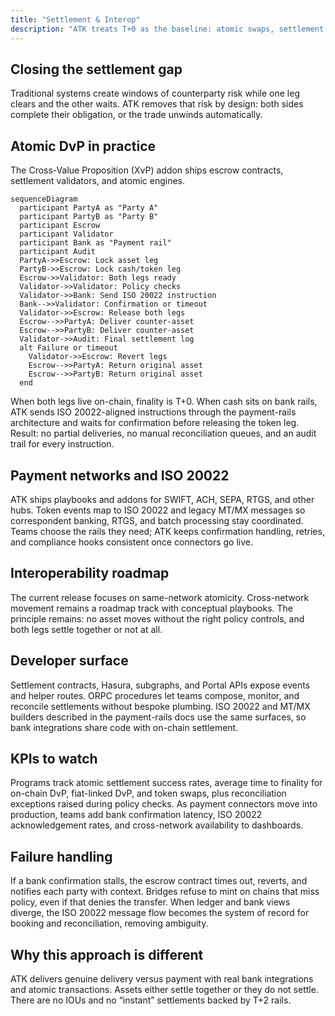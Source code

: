 ```yaml
---
title: "Settlement & Interop"
description: "ATK treats T+0 as the baseline: atomic swaps, settlement validators, and payment-rail adapters remove counterparty gaps."
---
```


## Closing the settlement gap

Traditional systems create windows of counterparty risk while one leg clears and the other waits. ATK removes that risk by design: both sides complete their obligation, or the trade unwinds automatically.

## Atomic DvP in practice

The Cross-Value Proposition (XvP) addon ships escrow contracts, settlement validators, and atomic engines.

```
sequenceDiagram
  participant PartyA as "Party A"
  participant PartyB as "Party B"
  participant Escrow
  participant Validator
  participant Bank as "Payment rail"
  participant Audit
  PartyA->>Escrow: Lock asset leg
  PartyB->>Escrow: Lock cash/token leg
  Escrow->>Validator: Both legs ready
  Validator->>Validator: Policy checks
  Validator->>Bank: Send ISO 20022 instruction
  Bank-->>Validator: Confirmation or timeout
  Validator->>Escrow: Release both legs
  Escrow-->>PartyA: Deliver counter-asset
  Escrow-->>PartyB: Deliver counter-asset
  Validator->>Audit: Final settlement log
  alt Failure or timeout
    Validator->>Escrow: Revert legs
    Escrow-->>PartyA: Return original asset
    Escrow-->>PartyB: Return original asset
  end
```

When both legs live on-chain, finality is T+0. When cash sits on bank rails, ATK sends ISO 20022-aligned instructions through the payment-rails architecture and waits for confirmation before releasing the token leg. Result: no partial deliveries, no manual reconciliation queues, and an audit trail for every instruction.

## Payment networks and ISO 20022

ATK ships playbooks and addons for SWIFT, ACH, SEPA, RTGS, and other hubs. Token events map to ISO 20022 and legacy MT/MX messages so correspondent banking, RTGS, and batch processing stay coordinated. Teams choose the rails they need; ATK keeps confirmation handling, retries, and compliance hooks consistent once connectors go live.

## Interoperability roadmap

The current release focuses on same-network atomicity. Cross-network movement remains a roadmap track with conceptual playbooks. The principle remains: no asset moves without the right policy controls, and both legs settle together or not at all.

## Developer surface

Settlement contracts, Hasura, subgraphs, and Portal APIs expose events and helper routes. ORPC procedures let teams compose, monitor, and reconcile settlements without bespoke plumbing. ISO 20022 and MT/MX builders described in the payment-rails docs use the same surfaces, so bank integrations share code with on-chain settlement.

## KPIs to watch

Programs track atomic settlement success rates, average time to finality for on-chain DvP, fiat-linked DvP, and token swaps, plus reconciliation exceptions raised during policy checks. As payment connectors move into production, teams add bank confirmation latency, ISO 20022 acknowledgement rates, and cross-network availability to dashboards.

## Failure handling

If a bank confirmation stalls, the escrow contract times out, reverts, and notifies each party with context. Bridges refuse to mint on chains that miss policy, even if that denies the transfer. When ledger and bank views diverge, the ISO 20022 message flow becomes the system of record for booking and reconciliation, removing ambiguity.

## Why this approach is different

ATK delivers genuine delivery versus payment with real bank integrations and atomic transactions. Assets either settle together or they do not settle. There are no IOUs and no “instant” settlements backed by T+2 rails.
